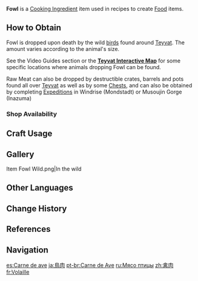 {{Item Infobox
|id          = 100064
|image       = Item Fowl.png
|type        = Cooking Ingredients
|invCategory = Materials
|description = A fresh chunk of fowl. Handled properly, it can make a hearty meal.
|source1     = Found in the wild
|source2     = {{Sold By}}
}}
'''Fowl''' is a [[Cooking Ingredient]] item used in recipes to create [[Food]] items.

==How to Obtain==
Fowl is dropped upon death by the wild [[Wildlife#Birds|birds]] found around [[Teyvat]]. The amount varies according to the animal's size.

See the Video Guides section or the '''[https://webstatic-sea.mihoyo.com/app/ys-map-sea/index.html#/map/2?shown_types=123 Teyvat Interactive Map]''' for some specific locations where animals dropping Fowl can be found.

Raw Meat can also be dropped by destructible crates, barrels and pots found all over [[Teyvat]] as well as by some [[Chests]], and can also be obtained by completing [[Expeditions]] in Windrise (Mondstadt) or Musoujin Gorge (Inazuma)

===Shop Availability===
{{Shop Availability}}

==Craft Usage==
{{Craft Usage}}

==Gallery==
<gallery hideaddbutton="true" captionalign="center">
Item Fowl Wild.png|In the wild
</gallery>

==Other Languages==
{{Other Languages|default_hidden = 1
|en      = Fowl
|zhs     = 禽肉
|zhs_rm  = Qínròu
|zht     = 禽肉
|zht_rm  = Qínròu
|ja      = 鳥肉
|ja_rm   = Toriniku<ref>{{Ref/Quest|Three to Get Ready, and Here We Go|note=Japanese Voice-Over}}</ref>
|ko      = 새고기
|ko_rm   = Saegogi
|es      = Carne de ave
|fr      = Volaille
|ru      = Мясо птицы
|th      = Fowl
|vi      = Thịt Gia Cầm
|de      = Rohes Geflügel
|id      = Fowl
|pt      = Carne de Ave
}}

==Change History==
{{Change History|1.0}}

==References==
{{Reflist}}

==Navigation==
{{Material Navbox|type=Crafting Materials}}

[[es:Carne de ave]]
[[ja:鳥肉]]
[[pt-br:Carne de Ave]]
[[ru:Мясо птицы]]
[[zh:禽肉]]
[[fr:Volaille]]